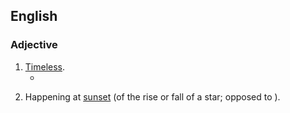 ==English==

===Adjective===
{{en-adj}}

# [[timeless|Timeless]].
#* {{quote-book|year=2002|author={{w|Colin Jones (historian)|Colin Jones}}|title=The Great Nation|publisher=Penguin 2003|page=522|passage=Enlightenment quarrels between pro-Frankish and pro-Gaulish factions were now a political curio, and only ancient Rome and Greece – so far removed in time and space that they seemed both utopian and '''achronic''' – provided any sort of positive historical referent.}}
# {{label|en|astronomy}} Happening at [[sunset]] (of the rise or fall of a star; opposed to {{m|en|cosmic}}).